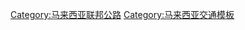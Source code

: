 {{Navbox
|name = 马来西亚联邦公路
|image=[[File:Blank Malaysian expressway shield.svg|80px|center]]
|basestyle = background:blue; color:white; background-color:blue; font color:white;
|listclass=hlist
|title =[[马来西亚联邦公路系统|<span style="color:white;">马来西亚联邦公路系统</span>]]
|state    = {{{state|autocollapse}}}
|group1=[[马来西亚联邦公路列表|<span style="color:white;">主要联邦公路</span>]]<br/>([[马来西亚半岛|<span style="color:white;">马来西亚半岛</span>]])
|list1 =*[[马来西亚联邦1号公路|1]]
* [[马来西亚联邦2号公路|2]]
* [[拉惹慕達慕沙路|2A]]
* [[拉惹慕達慕沙路|2B]]
* [[马来西亚联邦3号公路|3]]
* [[马来西亚联邦4号公路|4]]
* [[马来西亚联邦5号公路|5]]
* [[马来西亚联邦6号公路|6]]
* [[马来西亚联邦7号公路|7]]
* [[马来西亚联邦8号公路|8]]
* [[马来西亚联邦9号公路|9]]
* [[马来西亚联邦10号公路|10]]
* [[马来西亚联邦11号公路|11]]
* [[敦拉萨高速公路|12]]
* [[马来西亚联邦13号公路|13]]
* [[马来西亚联邦14号公路|14]]
* [[马来西亚联邦15号公路|15]]
* [[士乃機場高速公路|16]]
* [[巴西古当快速公路|17]]
* [[马来西亚联邦18号公路|18]]
* [[马来西亚联邦19号公路|19]]
* [[巴生北部海峡环城大道|20]]
* [[马来西亚联邦23号公路|23]]
* [[马来西亚联邦24号公路|24]]
* [[吉隆坡国际机场高速公路|26]]
* [[吉隆坡国际机场外环高速公路|27]]
* [[吉隆坡第二中环公路|28]]
* [[布赛高速公路|29]]
* [[布城环路|30]]
* [[萬津—士毛月大道|31]]
* [[汝来—吉隆坡国际机场高速公路|32]]
* [[SPA大道|33]]
* [[中枢大道|34]]
* [[新山东岸高速公路|35]]
* [[马来西亚联邦36号公路|36]]
* [[万挠绕道|37]]
* [[新山东部疏散大道|38]]
* [[马来西亚联邦39号公路|39]]
* [[马来西亚联邦40号公路|40]]
* [[马来西亚联邦41号公路|41]]
* [[马来西亚联邦42号公路|42]]
* [[马来西亚联邦43号公路|43]]
* [[马来西亚联邦44号公路|44]]
* [[马来西亚联邦45号公路|45]]
* [[马来西亚联邦46号公路|46]]
* [[马来西亚联邦47号公路|47]]
* [[马来西亚联邦48号公路|48]]
* [[马来西亚联邦49号公路|49]]
* [[马来西亚联邦50号公路|50]]
* [[马来西亚联邦51号公路|51]]
* [[依斯干达滨海快速公路|52]]
* [[马来西亚联邦53号公路|53]]
* [[马来西亚联邦54号公路|54]]
* [[马来西亚联邦55号公路|55]]
* [[马来西亚联邦56号公路|56]]
* [[马来西亚联邦57号公路|57]]
* [[马来西亚联邦58号公路|58]]
* [[马来西亚联邦59号公路|59]]
* [[马来西亚联邦60号公路|60]]
* [[马来西亚联邦61号公路|61]]
* [[马来西亚联邦62号公路|62]]
* [[马来西亚联邦63号公路|63]]
* [[马来西亚联邦64号公路|64]]
* [[瓜拉登嘉楼机场路|65]]
* [[马来西亚联邦66号公路|66]]
* [[马来西亚联邦67号公路|67]]
* [[马来西亚联邦68号公路|68]]
* [[马来西亚联邦69号公路|69]]
* [[马来西亚联邦70号公路|70]]
* [[马来西亚联邦71号公路|71]]
* [[马来西亚联邦72号公路|72]]
* [[马来西亚联邦73号公路|73]]
* [[马来西亚联邦74号公路|74]]
* [[马来西亚联邦75号公路|75]]
* [[马来西亚联邦76号公路|76]]
* [[马来西亚联邦77号公路|77]]
* [[马来西亚联邦78号公路|78]]
* [[马来西亚联邦79号公路|79]]
* [[马来西亚联邦80号公路|80]]
* [[马来西亚联邦81号公路|81]]
* [[马来西亚联邦82号公路|82]]
* [[马来西亚联邦83号公路|83]]
* [[甘榜拉惹路|84]]
* [[後港路|85]]
* [[马来西亚联邦86号公路|86]]
* [[马来西亚联邦87号公路|87]]
* [[马来西亚联邦88号公路|88]]
* [[马来西亚联邦89号公路|89]]
* [[马来西亚联邦90号公路|90]]
* [[马来西亚联邦91号公路|91]]
* [[马来西亚联邦92号公路|92]]
* [[马来西亚联邦93号公路|93]]
* [[马来西亚联邦94号公路|94]]
* [[马来西亚联邦95号公路|95]]
* [[马来西亚联邦96号公路|96]]
* [[森那旺—芭蕾公路|97]]
* {{tsl|en|Malaysia Federal Route 98||98}}
* {{tsl|en|Malaysia Federal Route 99||99}}
* [[红土坎環城高速公路|100]]
* {{tsl|en|Malaysia Federal Route 101||101}}
* {{tsl|en|Malaysia Federal Route 102||102}}
* [[巴生北港高速公路|103]]
* {{tsl|en|Malaysia Federal Route 104||104}}
* {{tsl|en|Malaysia Federal Route 105||105}}
* {{tsl|en|Malaysia Federal Route 106||106}}
* {{tsl|en|Malaysia Federal Route 107||107}}
* {{tsl|en|Malaysia Federal Route 108||108}}
* {{tsl|en|Malaysia Federal Route 109||109}}
* {{tsl|en|Malaysia Federal Route 110||110}}
* {{tsl|en|Malaysia Federal Route 111||111}}
* [[浮罗交怡高速公路|112]]
* {{tsl|en|Malaysia Federal Route 113||113}}
* {{tsl|en|Malaysia Federal Route 114||114}}
* {{tsl|en|Malaysia Federal Route 115||115}}
* {{tsl|en|Malaysia Federal Route 116||116}}
* {{tsl|en|Malaysia Federal Route 117||117}}
* {{tsl|en|Malaysia Federal Route 118||118}}
* {{tsl|en|Malaysia Federal Route 119||119}}
* {{tsl|en|Malaysia Federal Route 120||120}}
* {{tsl|en|Jalan Sambung Kuala Lumpur/Karak–Bentong|吉隆坡—加叻—文冬衔接高速公路|121}}
* {{tsl|en|Malaysia Federal Route 122||122}}
* {{tsl|en|Malaysia Federal Route 123||123}}
* {{tsl|en|Malaysia Federal Route 124||124}}
* {{tsl|en|Malaysia Federal Route 125||125}}
* {{tsl|en|Malaysia Federal Route 126||126}}
* [[瓜拉龙运路|127]] 
* {{tsl|en|Malaysia Federal Route 128||128}}
* {{tsl|en|Malaysia Federal Route 129||129}}
* {{tsl|en|Malaysia Federal Route 130||130}}
* {{tsl|en|Malaysia Federal Route 131||131}}
* {{tsl|en|Malaysia Federal Route 132||132}}
* [[马来西亚联邦133号公路|133]] 
* {{tsl|en|Malaysia Federal Route 134||134}}
* {{tsl|en|Malaysia Federal Route 135||135}}
* {{tsl|en|Malaysia Federal Route 136||136}}
* [[蘇丹阿玆蘭沙机场路|137]] 
* {{tsl|en|Malaysia Federal Route 138||138}}
* {{tsl|en|Malaysia Federal Route 139||139}}
* {{tsl|en|Malaysia Federal Route 140||140}}
* {{tsl|en|Malaysia Federal Route 141||141}}
* {{tsl|en|Malaysia Federal Route 142||142}}
* [[爱极乐高速公路|143]] 
* {{tsl|en|Malaysia Federal Route 144||144}}
* [[甘马挽環城高速公路|145]] 
* [[甘马挽環城高速公路|146]] 
* [[峇眼色海—玲珑路|147]] 
* {{tsl|en|Malaysia Federal Route 148||148}}
* {{tsl|en|Malaysia Federal Route 149||149}}
* {{tsl|en|Malaysia Federal Route 150||150}}
* {{tsl|en|Malaysia Federal Route 151||151}}
* {{tsl|en|Malaysia Federal Route 152||152}}
* {{tsl|en|Malaysia Federal Route 153||153}}
* {{tsl|en|Malaysia Federal Route 154||154}}
* {{tsl|en|Malaysia Federal Route 155||155}}
* {{tsl|en|Malaysia Federal Route 156||156}}
* {{tsl|en|Malaysia Federal Route 157||157}}
* {{tsl|en|Malaysia Federal Route 158||158}}
* {{tsl|en|Malaysia Federal Route 159||159}}
* {{tsl|en|Malaysia Federal Route 160||160}}
* {{tsl|en|Malaysia Federal Route 161||161}}
* {{tsl|en|Malaysia Federal Route 162||162}}
* {{tsl|en|Malaysia Federal Route 163||163}}
* {{tsl|en|Malaysia Federal Route 164||164}}
* {{tsl|en|Malaysia Federal Route 165||165}}
* [[浮罗交怡国际靶场高速公路|166]] 
* {{tsl|en|Malaysia Federal Route 167||167}}
* {{tsl|en|Malaysia Federal Route 168||168}}
* [[居林—麻坑路|169]] 
* [[麻坑—司南马路|170]] 
* [[西岭—司南马—太平路|171]] 
* [[居銮内环公路|172]] 
* [[居銮大路|173]] 
* {{tsl|en|Malaysia Federal Route 174||174}}
* {{tsl|en|Malaysia Federal Route 175||175}}
* [[亚娄路|176]] 
* [[丹戎帕拉帕斯港高速公路|177]] 
* {{tsl|en|Jalan Cabang||178}}
* [[金禧路|179]] 
* {{tsl|en|North–South Port Link||180}}
* {{tsl|en|Pulau Indah Expressway||181}}
* {{tsl|en|Jalan KLIA 1||182}}
* {{tsl|en|Tanjung Lumpur Highway||183}}
* {{tsl|en|Jalan Padang Tembak, Kluang||184}}
* [[第二东西高速公路|185]] 
* [[加央绕道|186]] 
* {{tsl|en|Malaysia Federal Route 187||187}}
* [[新山内环公路|188]] 
* {{tsl|en|Malaysia Federal Route 189||189}}
* {{tsl|en|Malaysia Federal Route 190||190}}
* [[亚罗牙也旧路|191]] 
* [[馬來西亞聯邦192號公路|192]] 
* [[美冷－宝腾汽车城高速公路|193]] 
* [[樟仑－玻璃市港口高速公路|194]] 
* {{tsl|en|Seremban-Bukit Nenas Highway||195}}
* {{tsl|en|Malaysia Federal Route 196||196}}
* {{tsl|en|Malaysia Federal Route 197||197}}
* {{tsl|en|Malaysia Federal Route 198||198}}
* [[华都牙也高速公路|199]] 
* {{tsl|en|Malaysia Federal Route 200||200}}
* {{tsl|en|Malaysia Federal Route 201||201}}
* {{tsl|en|Malaysia Federal Route 202||202}}
* {{tsl|en|Malaysia Federal Route 203||203}}
* {{tsl|en|Malaysia Federal Route 204||204}}
* {{tsl|en|Malaysia Federal Route 205||205}}
* {{tsl|en|Malaysia Federal Route 206||206}}
* {{tsl|en|Malaysia Federal Route 207||207}}
* {{tsl|en|Malaysia Federal Route 208||208}}
* {{tsl|en|Malaysia Federal Route 209||209}}
* {{tsl|en|Pasir Puteh Bypass||210}}
* {{tsl|en|Malaysia Federal Route 211||211}}
* [[丹绒素里里路|212]] 
* {{tsl|en|Jalan Sedili Kechil||213}}
* {{tsl|en|Malaysia Federal Route 214||214}}
* [[士马勒路|215]] 
* {{tsl|en|Jalan Kompleks Sukan||216}}
* [[武吉加里尔高速公路|217]] 
* {{tsl|en|Malaysia Federal Route 218||218}}
* {{tsl|en|Teluk Kemang Highway||219}}
* {{tsl|en|Jalan Dato Ismail Hashim||220}}
* [[Jalan Paya Terubong|221]] 
* {{tsl|en|MEC Highway||222}}
* {{tsl|en|Jalan Pantai Cahaya Bulan||223}}
* [[麻坡绕道|224]] 
* {{tsl|en|Jalan Lencongan Timur||225}}
* [[旺吉辇路|226]]
* {{tsl|en|Malaysia Federal Route 227||227}}
* {{tsl|en|Bukit Tagar Highway||228}}
* {{tsl|en|Jalan Permatang Badak||229}}
* {{tsl|en|Malaysia Federal Route 230||230}}
* [[林明路|231]] 
* {{tsl|en|Malaysia Federal Route 232||232}}
* [[马来西亚联邦233号公路|233]] 
* {{tsl|en|Malaysia Federal Route 234||234}}
* {{tsl|en|Malaysia Federal Route 235||235}}
* [[联增路|236]] 
* {{tsl|en|Malaysia Federal Route 237||237}}
* {{tsl|en|Malaysia Federal Route 238||238}}
* [[马来西亚联邦239号公路|239]]
* {{tsl|en|Malaysia Federal Route 240||240}}
* {{tsl|en|Malaysia Federal Route 241||241}}
* {{tsl|en|Malaysia Federal Route 242||242}}
* {{tsl|en|Malaysia Federal Route 243||243}}
* {{tsl|en|Malaysia Federal Route 244||244}}
* {{tsl|en|Malaysia Federal Route 245||245}}
* {{tsl|en|Malaysia Federal Route 246||246}}
* {{tsl|en|Malaysia Federal Route 247||247}}
* {{tsl|en|Malaysia Federal Route 248||248}}
* [[马来西亚联邦249号公路|249]]
* [[马来西亚联邦250号公路|250]]
* [[马来西亚联邦251号公路|251]]
* [[马来西亚联邦252号公路|252]]
* [[马来西亚联邦253号公路|253]]
* [[马来西亚联邦254号公路|254]]
* [[马来西亚联邦255号公路|255]]
* [[马来西亚联邦256号公路|256]]
* [[马来西亚联邦257号公路|257]]
* [[马来西亚联邦258号公路|258]]
* [[马来西亚联邦259号公路|259]]
* [[马来西亚联邦260号公路|260]]
* [[马来西亚联邦261号公路|261]]
* [[马来西亚联邦262号公路|262]]
* [[马来西亚联邦263号公路|263]]
* [[马来西亚联邦264号公路|264]]
* [[马来西亚联邦265号公路|265]]
* [[马来西亚联邦266号公路|266]]
* [[马来西亚联邦267号公路|267]]
* [[马来西亚联邦268号公路|268]]
* [[马来西亚联邦269号公路|269]]
* [[马来西亚联邦270号公路|270]]
* [[马来西亚联邦271号公路|271]]
* [[马来西亚联邦272号公路|272]]
* [[马来西亚联邦273号公路|273]]
* [[马来西亚联邦274号公路|274]]
* [[马来西亚联邦275号公路|275]]
* [[马来西亚联邦276号公路|276]]
* [[马来西亚联邦277号公路|277]]
* [[马来西亚联邦278号公路|278]]
* [[马来西亚联邦279号公路|279]]
* [[马来西亚联邦280号公路|280]]
* [[马来西亚联邦281号公路|281]]
* [[马来西亚联邦282号公路|282]]
* [[马来西亚联邦283号公路|283]]
* [[马来西亚联邦284号公路|284]]
* [[马来西亚联邦366号公路|366]]

|group2 = [[马来西亚联邦土地局/联邦土地复兴统一局公路列表|<span style="color:white;">联土局联邦公路</span>]]<br/>([[马来西亚半岛|<span style="color:white;">马来西亚半岛</span>]])
|list2 =* [[朱宾路|1002]] 
* {{tsl|en|Jalan Sungai Klah||1149}}
* [[比兆垦殖区路|1154]] 
* [[马来西亚联邦1157号公路|1157]] 
* [[双溪布亚路|1208]] 
* [[马来西亚联邦1265号公路|1265]] 
* [[马来西亚联邦1266号公路|1266]] 
* [[马来西亚联邦1283号公路|1283]] 
* {{tsl|en|Jalan Medoi||1384}}
* {{tsl|en|Jalan FELDA Taib Andak||1388}}
* {{tsl|en|Jalan Utama Tenggaroh||1393}}
* {{tsl|en|Jalan Utama Nitar||1397}}
* [[马来西亚联邦1409号公路|1409]]
* {{tsl|en|Jalan FELDA Layang-Layang||1423}}
* {{tsl|en|Jalan FELDA New Zealand||1485}}
* {{tsl|en|Jalan Bukit Goh||1486}}
* {{tsl|en|Jalan Bukit Kuantan||1487}}
* [[班珍路|1488]] 
* {{tsl|en|Jalan Mempaga||1498}}
* {{tsl|en|Jalan Bolok-Mempaga||1500}}
* [[百乐大路|1510]] 
* {{tsl|en|Malaysia Federal Route 1518||1518}}
* {{tsl|en|Jalan FELDA Kampung Awah||1527}}
* [[乌鲁仁保路|1531]] 
* {{tsl|en|Jalan Utama Jengka Utara-Barat||1533}}
* {{tsl|en|Jalan Utama Jengka 8, 9, 12 dan 13||1534}}
* {{tsl|en|Jalan Utama Jengka 18, 21, 23 dan 25||1535}}
* {{tsl|en|Jalan Utama Jengka 1 - 10||1536}}
* {{tsl|en|Jalan Utama Jengka Barat-Timur||1537}}
* {{tsl|en|Jalan Utama Jengka 6 dan 7||1538}}
* {{tsl|en|Jalan Jengka 21 (kilang sawit)||1539}}
* {{tsl|en|Jalan Jengka 18A (kilang sawit)||1540}}
* {{tsl|en|Jalan Jengka 18B (kilang sawit)||1541}}
* {{tsl|en|Jalan Jengka 1||1542}}
* {{tsl|en|Jalan Jengka 4||1543}}
* {{tsl|en|Jalan Jengka 5||1544}}
* {{tsl|en|Jalan Jengka 9||1545}}
* {{tsl|en|Jalan Jengka 10||1546}}
* {{tsl|en|Jalan Jengka 11||1547}}
* {{tsl|en|Jalan Jengka 13||1548}}
* {{tsl|en|Jalan Jengka 14||1549}}
* {{tsl|en|Jalan Jengka 20||1550}}
* {{tsl|en|Jalan Jengka 22||1551}}
* {{tsl|en|Jalan Sebertak-Bera Selatan||1572}}
* {{tsl|en|Jalan Palong 16-Tembangau||1579}}
* {{tsl|en|Jalan Jerangau Barat||1689}}
* {{tsl|en|Jalan FELDA Kemahang||1739}}
* {{tsl|en|Jalan Bandar Chini||2484}}
* {{tsl|en|Jalan Kota Perdana||2486}}
* {{tsl|en|Jalan Kota Bahagia-Melati||2489}}

|group3 = [[马来西亚工业联邦公路列表|<span style="color:white;">工业联邦公路</span>]]<br/>([[马来西亚半岛|<span style="color:white;">马来西亚半岛</span>]])
|list3 =* {{tsl|en|Jalan Kawasan Perindustrian Padang Besar||3000}}
* {{tsl|en|Jalan Kawasan Perindustrian Kuala Perlis||3001}}
* {{tsl|en|Jalan Kawasan Perindustrian Tikam Batu||3050}}
* {{tsl|en|Jalan Kawasan Perindustrian Bakar Arang Sungai Petani||3051}}
* {{tsl|en|Jalan Kawasan Perusahaan PKNK Sungai Petani||3052}}
* [[居林高科技工业园路|3053]] 
* {{tsl|en|Jalan Telaga Air||3110}}
* [[峇东埔路|3111]] 
* [[北赖工业园区路|3112]] 
* [[敦林苍祐大道|3113]] 
* {{tsl|en|Lebuhraya Kampung Jawa||3114}}
* {{tsl|en|Jalan Mayang Pasir||3115}}
* [[武吉柏伦东路|3208]] 
* {{tsl|en|Jalan Kawasan Perindustrian Rawang||3209}}
* {{tsl|en|Jalan Kawasan Perindustrian Hulu Langat||3210}}
* [[无拉港路|3211]] 
* {{tsl|en|Jalan Kawasan Perindustrian PKNS Beranang||3212}}
* {{tsl|en|Persiaran Kerjaya, Glenmarie||3213}}
* {{tsl|en|Malaysia Federal Route 3214||3214}}
* {{tsl|en|Jalan Seri Kembangan||3215}}
* {{tsl|en|Jalan Batu Tiga Lama||3216}}
* {{tsl|en|Jalan Perindustrian Kapar-Meru||3217}}
* {{tsl|en|Jalan Kim Chuan||3218}}
* {{tsl|en|Malaysia Federal Route 3265||3265}}
* {{tsl|en|Jalan Tampoi||3374}}
* {{tsl|en|Jalan Kawasan Perindustrian Bentong|3484}}
* {{tsl|en|Jalan Kawasan Perindustrian Gebeng||3485}}
* {{tsl|en|Jalan Semambu||3486}}
* {{tsl|en|Jalan Kawasan Perindustrian Maran||3487}}
* {{tsl|en|Jalan Kawasan Perindustrian Peramu||3488}}
* {{tsl|en|Jalan Kawasan Perindustrian Songsang||3489}}
* {{tsl|en|Malaysia Federal Route 3684||3684}}
* {{tsl|en|Malaysia Federal Route 3685||3685}}
* {{tsl|en|Malaysia Federal Route 3686||3686}}
* {{tsl|en|Jalan Kawasan Perindustrian Pengkalan Chepa||3739}}
* {{tsl|en|Jalan Kawasan Perindustrian Bandar Baru Gua Musang||3740}}

|group4 =[[马来西亚单位机关用之联邦公路列表|<span style="color:white;">单位机关联邦公路</span>]]<br/>([[马来西亚半岛|<span style="color:white;">马来西亚半岛</span>]])
|list4 =* {{tsl|en|Jalan Lapangan Terbang Taiping||313}}
* {{tsl|en|Jalan Kledang||317}}
* [[美罗绕道|321]]
* {{tsl|en|Jalan Masjid KLIA||341}}
* {{tsl|en|Malaysia Federal Route 342||342}}
* {{tsl|en|Jalan Pekeliling 4||343}}
* {{tsl|en|KLIA East Road||344}}
* {{tsl|en|Jalan Hospital Serdang||345}}
* {{tsl|en|Jalan Lingkaran Pulau Indah||347}}
* {{tsl|en|Jalan Lama Bukit Putus||361}}
* {{tsl|en|Jalan Labu||362}}
* {{tsl|en|Jalan Sawah||399}}
* {{tsl|en|Jalan Gunung Ledang||401}}
* {{tsl|en|Jalan Lapangan Terbang Sultan Haji Ahmad Shah||420}}
* {{tsl|en|Jalan Pelabuhan Kuantan||421}}
* {{tsl|en|Roads in Fraser's Hill||422}}
* {{tsl|en|Jalan Stesen Satelit Bumi Kuantan||423}}
* {{tsl|en|Jalan Bukit Pelindung||424}}
* {{tsl|en|Jalan Gunung Brinchang||432}}
* {{tsl|en|Jalan Gunung Ulu Kali||433}}
* {{tsl|en|Jalan Girdle||434}}
* {{tsl|en|Jalan Tanjung Gelang||435}}
* {{tsl|en|Jalan Pangkalan Ikan Cendering||459}}
* {{tsl|en|Jalan Stesen VHF Bukit Bakar||479}}
* {{tsl|en|Jalan Kompleks CIQ Bukit Bunga||480}}

|group5 = [[砂拉越州联邦公路列表|<span style="color:white;">主要联邦公路</span>]]<br/>([[砂拉越州|<span style="color:white;">砂拉越州</span>]]) 
|list5 =* {{tsl|en|Malaysia Federal Route 1 (Sarawak)||1}}
* {{tsl|en|Jalan Lundu–Sematan||1-1}}
* {{tsl|en|Jalan Lundu–Sematan||1-2}}
* {{tsl|en|Jalan Lundu–Sematan||1-3}}
* {{tsl|en|Jalan Bau–Lundu||1-4}}
* {{tsl|en|Jalan Bau–Lundu||1-5}}
* {{tsl|en|Jalan Bau–Lundu||1-6}}
* {{tsl|en|Jalan Bau–Lundu||1-7}}
* {{tsl|en|Jalan Batu Kawa–Tondong||1-8}}
* {{tsl|en|Jalan Batu Kawa–Tondong||1-9}}
* {{tsl|en|Jalan Batu Kawa||1-10}}
* {{tsl|en|Jalan Kuching–Serian||1-11}}
* {{tsl|en|Jalan Kuching–Serian||1-12}}
* {{tsl|en|Jalan Kuching–Serian||1-13}}
* {{tsl|en|Jalan Kuching–Serian||1-14}}
* {{tsl|en|Jalan Kuching–Serian||1-15}}
* {{tsl|en|Jalan Kuching–Serian||1-16}}
* {{tsl|en|Jalan Sri Aman–Serian||1-17}}
* {{tsl|en|Jalan Sri Aman–Serian||1-18}}
* {{tsl|en|Jalan Sri Aman–Serian||1-19}}
* {{tsl|en|Jalan Sri Aman–Serian||1-20}}
* {{tsl|en|Jalan Sri Aman–Serian||1-21}}
* {{tsl|en|Jalan Sri Aman–Serian||1-22}}
* {{tsl|en|Jalan Sri Aman–Serian||1-23}}
* {{tsl|en|Jalan Sri Aman–Serian||1-24}}
* {{tsl|en|Jalan Sri Aman–Serian||1-25}}
* {{tsl|en|Jalan Sri Aman–Sarikei||1-26}}
* {{tsl|en|Jalan Sri Aman–Sarikei||1-27}}
* {{tsl|en|Jalan Sri Aman–Sarikei||1-28}}
* {{tsl|en|Jalan Sri Aman–Sarikei||1-29}}
* {{tsl|en|Jalan Sri Aman–Sarikei||1-30}}
* {{tsl|en|Jalan Sri Aman–Sarikei||1-31}}
* {{tsl|en|Jalan Sri Aman–Sarikei||1-32}}
* {{tsl|en|Jalan Sri Aman–Sarikei||1-33}}
* {{tsl|en|Jalan Sri Aman–Sarikei||1-34}}
* {{tsl|en|Jalan Sri Aman–Sarikei||1-35}}
* {{tsl|en|Jalan Sri Aman–Sarikei||1-36}}
* {{tsl|en|Jalan Sri Aman–Sarikei||1-37}}
* {{tsl|en|Jalan Sri Aman–Sarikei||1-38}}
* {{tsl|en|Jalan Sri Aman–Sarikei||1-39}}
* {{tsl|en|Jalan Sri Aman–Sarikei||1-40}}
* {{tsl|en|Jalan Sibu–Sarikei||1-41}}
* {{tsl|en|Jalan Sibu–Sarikei||1-42}}
* {{tsl|en|Jalan Sibu–Sarikei||1-43}}
* {{tsl|en|Jalan Sibu–Sarikei||1-44}}
* {{tsl|en|Jalan Sibu–Sarikei||1-45}}
* {{tsl|en|Jalan Sibu–Sarikei||1-46}}
* {{tsl|en|Jalan Sibu–Sarikei||1-47}}
* {{tsl|en|Jalan Sibu–Bintulu||1-48}}
* {{tsl|en|Jalan Sibu–Bintulu||1-49}}
* {{tsl|en|Jalan Sibu–Bintulu||1-50}}
* {{tsl|en|Jalan Sibu–Bintulu||1-51}}
* {{tsl|en|Jalan Sibu–Bintulu||1-52}}
* {{tsl|en|Jalan Sibu–Bintulu||1-53}}
* {{tsl|en|Jalan Sibu–Bintulu||1-54}}
* {{tsl|en|Jalan Sibu–Bintulu||1-55}}
* {{tsl|en|Jalan Sibu–Bintulu||1-56}}
* {{tsl|en|Jalan Sibu–Bintulu||1-57}}
* {{tsl|en|Jalan Sibu–Bintulu||1-58}}
* {{tsl|en|Jalan Sibu–Bintulu||1-59}}
* {{tsl|en|Jalan Sibu–Bintulu||1-60}}
* {{tsl|en|Jalan Sibu–Bintulu||1-61}}
* {{tsl|en|Jalan Miri–Bintulu||1-62}}
* {{tsl|en|Jalan Miri–Bintulu||1-63}}
* {{tsl|en|Jalan Miri–Bintulu||1-64}}
* {{tsl|en|Jalan Miri–Bintulu||1-65}}
* {{tsl|en|Jalan Miri–Bintulu||1-66}}
* {{tsl|en|Jalan Miri–Bintulu||1-67}}
* {{tsl|en|Jalan Miri–Bintulu||1-68}}
* {{tsl|en|Jalan Miri–Bintulu||1-69}}
* {{tsl|en|Jalan Miri–Bintulu||1-70}}
* {{tsl|en|Jalan Miri–Bintulu||1-71}}
* {{tsl|en|Jalan Miri–Bintulu||1-72}}
* {{tsl|en|Jalan Miri–Bintulu||1-73}}
* {{tsl|en|Jalan Miri–Bintulu||1-74}}
* {{tsl|en|Jalan Miri–Bintulu||1-75}}
* {{tsl|en|Jalan Miri–Bintulu||1-76}}
* {{tsl|en|Jalan Miri–Bintulu||1-77}}
* {{tsl|en|Jalan Miri–Bintulu||1-78}}
* {{tsl|en|Jalan Miri–Bintulu||1-79}}
* {{tsl|en|Jalan Miri–Lutong||1-80}}
* {{tsl|en|Jalan Lutong–Kuala Baram||1-81}}
* {{tsl|en|Miri–Baram Highway||1-82}}
* {{tsl|en|Malaysia Federal Route 1-83||1-83}}
* {{tsl|en|Malaysia Federal Route 1-84||1-84}}
* {{tsl|en|Malaysia Federal Route 1-85||1-85}}
* {{tsl|en|Malaysia Federal Route 1-86||1-86}}
* {{tsl|en|Malaysia Federal Route 1-87||1-87}}
* {{tsl|en|Malaysia Federal Route 1-88||1-88}}
* {{tsl|en|Malaysia Federal Route 1-89||1-89}}
* {{tsl|en|Malaysia Federal Route 1-90||1-90}}
* {{tsl|en|Malaysia Federal Route 1-91||1-91}}
* {{tsl|en|Malaysia Federal Route 1-92||1-92}}

|group6 = [[砂拉越州联邦公路列表|<span style="color:white;">其他联邦公路</span>]]<br/>([[砂拉越州|<span style="color:white;">砂拉越州</span>]])
|list6 =* {{tsl|en|Malaysia Federal Route 21||21}}
* {{tsl|en|Malaysia Federal Route 25||25}}
* {{tsl|en|Malaysia Federal Route 33||33}}
* {{tsl|en|Malaysia Federal Route 52||52}}
* {{tsl|en|Jalan Tanjung Kidurong||800}}
* {{tsl|en|Kuching Bypass||801}}
* {{tsl|en|Jalan Lapangan Terbang Kuching||900A}}
* {{tsl|en|Jalan Lapangan Terbang Kuching||900B}}
* {{tsl|en|Jalan Lapangan Terbang Kuching||900C}}
* {{tsl|en|Jalan Politeknik Kuching||901}}
* {{tsl|en|Jalan Pelabuhan Sibu||902}}
* {{tsl|en|Jalan Gunung Serapi||903-1}}
* {{tsl|en|Jalan Gunung Serapi||903-2}}
* {{tsl|en|Jalan Stesen Gelombang Mikro Bukit Kayu Malam||904}}
* {{tsl|en|Jalan Stesen Telekom Kanowit||905}}
* {{tsl|en|Jalan Stesen Gelombang Mikro Bukit Singalang||906}}
* {{tsl|en|Jalan Stesen Gelombang Mikro Bukit Dabai||907}}
* {{tsl|en|Jalan Stesen Gelombang Mikro Bukit Lambir||908}}
* {{tsl|en|Jalan Stesen Telekom Tanjong Lobang||909}}
* {{tsl|en|Jalan Stesen Gelombang Mikro Bukit Ancharang||910}}
* {{tsl|en|Jalan Stesen Gelombang Mikro Bukit Mas||911}}
* {{tsl|en|Jalan Stesen Gelombang Mikro Bukit Sagan||912}}
* {{tsl|en|Jalan Stesen Gelombang Mikro Bukit Tiong||913}}
* {{tsl|en|Jalan Stesen Telekom Kapit||914}}
* {{tsl|en|Jalan Stesen Gelombang Mikro Song||915}}
* {{tsl|en|Jalan RAX Song||916}}
* {{tsl|en|Jalan Stesen Gelombang Mikro Bukit Nyabau||917}}
* {{tsl|en|Jalan Stesen Gelombang Mikro M 34 Bintulu||918}}
* {{tsl|en|Jalan Lapangan Terbang Baru Sibu||919}}
* {{tsl|en|Jalan Lapangan Terbang Baru Bintulu||920}}
* {{tsl|en|Jalan Lapangan Terbang Baru Caneralu||921}}
* {{tsl|en|Jalan Sri Aman||2105}}
* {{tsl|en|Malaysia Federal Route 3101||3101}}
* {{tsl|en|Kuching-Kota Samarahan Expressway||8302}}

|group7 = [[马来西亚联邦公路列表|<span style="color:white;">主要联邦公路</span>]]<br/>([[沙巴州|<span style="color:white;">沙巴州</span>]])
|list7 =* {{tsl|en|Malaysia Federal Route 1 (Sabah)||1}}
* {{tsl|en|Malaysia Federal Route 13 (Sabah)||13}}
* {{tsl|en|Malaysia Federal Route 22||22}}
* {{tsl|en|Malaysia Federal Route 500||500}}
* {{tsl|en|Malaysia Federal Route 501||501}}
* {{tsl|en|Malaysia Federal Route 502||502}}
* {{tsl|en|Malaysia Federal Route 503||503}}

|group8 = [[马来西亚联邦土地局/联邦土地复兴统一局公路列表|<span style="color:white;">联土局联邦公路</span>]]<br/>([[沙巴州|<span style="color:white;">沙巴州</span>]])
|list8 =* {{tsl|en|Malaysia Federal Route 1800||1800}}
* {{tsl|en|Malaysia Federal Route 1801||1801}}
* {{tsl|en|Malaysia Federal Route 1802||1802}}
* {{tsl|en|Malaysia Federal Route 1803||1803}}
* {{tsl|en|Malaysia Federal Route 1804||1804}}
* {{tsl|en|Malaysia Federal Route 1805||1805}}
* {{tsl|en|Malaysia Federal Route 1806||1806}}

|group9 = [[马来西亚单位机关用之联邦公路列表|<span style="color:white;">单位机关联邦公路</span>]]<br/>([[沙巴州|<span style="color:white;">沙巴州</span>]])
|list9=* {{tsl|en|Malaysia Federal Route 600||600}}
* {{tsl|en|Malaysia Federal Route 601||601}}
* {{tsl|en|Malaysia Federal Route 602||602}}
* {{tsl|en|Malaysia Federal Route 603||603}}
* {{tsl|en|Malaysia Federal Route 604||604}}
* {{tsl|en|Malaysia Federal Route 605||605}}
* {{tsl|en|Malaysia Federal Route 606||606}}
* {{tsl|en|Malaysia Federal Route 607||607}}
* {{tsl|en|Malaysia Federal Route 608||608}}

|group10 = [[马来西亚联邦公路列表|<span style="color:white;">主要联邦公路</span>]]<br/>([[纳闽联邦直辖区|<span style="color:white;">纳闽联邦直辖区</span>]])
|list10 =* {{tsl|en|Malaysia Federal Route 700||700}}
* {{tsl|en|Malaysia Federal Route 701||701}}
* {{tsl|en|Malaysia Federal Route 702||702}}
* {{tsl|en|Malaysia Federal Route 703||703}}
* {{tsl|en|Malaysia Federal Route 704||704}}
* {{tsl|en|Malaysia Federal Route 705||705}}
* {{tsl|en|Malaysia Federal Route 706||706}}
* {{tsl|en|Malaysia Federal Route 707||707}}
* {{tsl|en|Malaysia Federal Route 708||708}}
* {{tsl|en|Malaysia Federal Route 709||709}}
* {{tsl|en|Malaysia Federal Route 710||710}}
* {{tsl|en|Malaysia Federal Route 711||711}}
* {{tsl|en|Malaysia Federal Route 712||712}}
* {{tsl|en|Malaysia Federal Route 713||713}}
* {{tsl|en|Malaysia Federal Route 714||714}}
* {{tsl|en|Malaysia Federal Route 715||715}}
* {{tsl|en|Malaysia Federal Route 716||716}}
* {{tsl|en|Malaysia Federal Route 717||717}}
* {{tsl|en|Malaysia Federal Route 718||718}}
* {{tsl|en|Malaysia Federal Route 719||719}}
* {{tsl|en|Malaysia Federal Route 720||720}}
* {{tsl|en|Malaysia Federal Route 721||721}}
* {{tsl|en|Malaysia Federal Route 722||722}}
* {{tsl|en|Malaysia Federal Route 723||723}}
* {{tsl|en|Malaysia Federal Route 724||724}}
* {{tsl|en|Malaysia Federal Route 725||725}}
* {{tsl|en|Malaysia Federal Route 726||726}}
* {{tsl|en|Malaysia Federal Route 728||728}}
* {{tsl|en|Malaysia Federal Route 729||729}}
* {{tsl|en|Malaysia Federal Route 730||730}}
* {{tsl|en|Malaysia Federal Route 731||731}}
* {{tsl|en|Malaysia Federal Route 732||732}}
* {{tsl|en|Malaysia Federal Route 733||733}}
* {{tsl|en|Malaysia Federal Route 734||734}}
* {{tsl|en|Malaysia Federal Route 735||735}}
* {{tsl|en|Malaysia Federal Route 736||736}}
* {{tsl|en|Malaysia Federal Route 737||737}}
* {{tsl|en|Malaysia Federal Route 738||738}}
* {{tsl|en|Jalan Airport||739}}
}}<noinclude>
{{collapsible option}}
[[Category:马来西亚公路| ]]
[[Category:马来西亚联邦公路]]
[[Category:马来西亚交通模板]]
[[Category:公路模板| ]]
</noinclude>